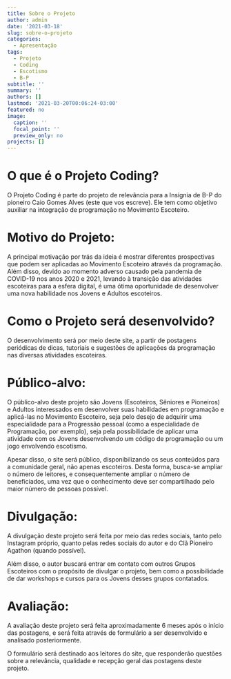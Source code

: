 ```yaml
---
title: Sobre o Projeto
author: admin
date: '2021-03-18'
slug: sobre-o-projeto
categories:
  - Apresentação
tags:
  - Projeto
  - Coding
  - Escotismo
  - B-P
subtitle: ''
summary: ''
authors: []
lastmod: '2021-03-20T00:06:24-03:00'
featured: no
image:
  caption: ''
  focal_point: ''
  preview_only: no
projects: []
---
```


# O que é o Projeto Coding?

O Projeto Coding é parte do projeto de relevância para a Insígnia de B-P do pioneiro Caio Gomes Alves (este que vos escreve). Ele tem como objetivo auxiliar na integração de programação no Movimento Escoteiro.

# Motivo do Projeto:

A principal motivação por trás da ideia é mostrar diferentes prospectivas que podem ser aplicadas ao Movimento Escoteiro através da programação. Além disso, devido ao momento adverso causado pela pandemia de COVID-19 nos anos 2020 e 2021, levando à transição das atividades escoteiras para a esfera digital, é uma ótima oportunidade de desenvolver uma nova habilidade nos Jovens e Adultos escoteiros.

# Como o Projeto será desenvolvido?

O desenvolvimento será por meio deste site, a partir de postagens periódicas de dicas, tutoriais e sugestões de aplicações da programação nas diversas atividades escoteiras.

# Público-alvo:

O público-alvo deste projeto são Jovens (Escoteiros, Sêniores e Pioneiros) e Adultos interessados em desenvolver suas habilidades em programação e aplicá-las no Movimento Escoteiro, seja pelo desejo de adquirir uma especialidade para a Progressão pessoal (como a especialidade de Programação, por exemplo), seja pela possibilidade de aplicar uma atividade com os Jovens desenvolvendo um código de programação ou um jogo envolvendo escotismo.

Apesar disso, o site será público, disponibilizando os seus conteúdos para a comunidade geral, não apenas escoteiros. Desta forma, busca-se ampliar o número de leitores, e consequentemente ampliar o número de beneficiados, uma vez que o conhecimento deve ser compartilhado pelo maior número de pessoas possível.

# Divulgação:

A divulgação deste projeto será feita por meio das redes sociais, tanto pelo Instagram próprio, quanto pelas redes sociais do autor e do Clã Pioneiro Agathon (quando possível).

Além disso, o autor buscará entrar em contato com outros Grupos Escoteiros com o propósito de divulgar o projeto, bem como a possibilidade de dar workshops e cursos para os Jovens desses grupos contatados.

# Avaliação:

A avaliação deste projeto será feita aproximadamente 6 meses após o início das postagens, e será feita através de formulário a ser desenvolvido e analisado posteriormente.

O formulário será destinado aos leitores do site, que responderão questões sobre a relevância, qualidade e recepção geral das postagens deste projeto.